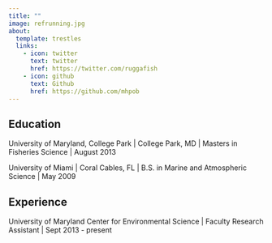 ```yaml
---
title: ""
image: refrunning.jpg
about:
  template: trestles
  links:
    - icon: twitter
      text: twitter
      href: https://twitter.com/ruggafish
    - icon: github
      text: Github
      href: https://github.com/mhpob
---
```




## Education

University of Maryland, College Park | College Park, MD |
Masters in Fisheries Science | August 2013

University of Miami | Coral Cables, FL |
B.S. in Marine and Atmospheric Science | May 2009

## Experience

University of Maryland Center for Environmental Science | Faculty Research Assistant | Sept 2013 - present